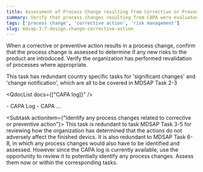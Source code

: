 ```yaml
---
title: Assessment of Process Change resulting from Corrective or Preventive Action
summary: Verify that process changes resulting from CAPA were evaluated for any new risks.
tags: ['process change', 'corrective action', 'risk management']
slug: mdsap-3-7-design-change-corrective-action
---
```

<RegLang>
When a corrective or preventive action results in a process change, confirm that the process change is assessed to determine if any new risks to the product are introduced.
Verify the organization has performed revalidation of processes where appropriate.

This task has redundant country specific tasks for 'significant changes' and 'change notification', which are all to be covered in <QLink>MDSAP Task 2-3</QLink>
</RegLang>

<QdocList docs={["CAPA log]}" />

<ReportLang>
- CAPA Log
- CAPA ...
</ReportLang>

<Subtask actionitem={"Identify any process changes related to corrective or preventive action"}>
This task is redundant to task <QLink>MDSAP Task 3-5</QLink> for reviewing how the organization has determined that the actions do not adversely affect the finished devics.  It is also redundant to <QLink>MDSAP Task 6-8</QLink>, in which any process changes would also have to be identified and assessed.  However since the CAPA log is currently available, use the opportunity to review it to potentially identify any process changes. Assess them now or within the corresponding tasks.
</Subtask>